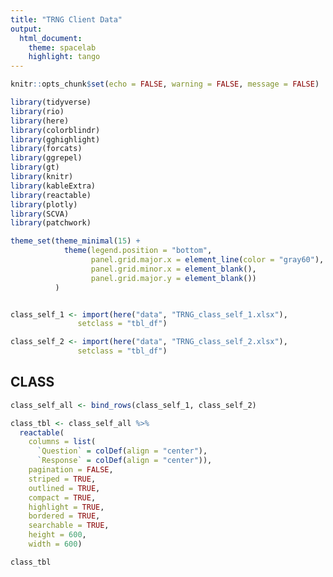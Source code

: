 ```yaml
---
title: "TRNG Client Data"
output:
  html_document:
    theme: spacelab
    highlight: tango
---
```


```r
knitr::opts_chunk$set(echo = FALSE, warning = FALSE, message = FALSE)
```

```r
library(tidyverse)
library(rio)
library(here)
library(colorblindr)
library(gghighlight)
library(forcats)
library(ggrepel)
library(gt)
library(knitr)
library(kableExtra)
library(reactable)
library(plotly)
library(SCVA)
library(patchwork)

theme_set(theme_minimal(15) +
            theme(legend.position = "bottom",
                  panel.grid.major.x = element_line(color = "gray60"),
                  panel.grid.minor.x = element_blank(),
                  panel.grid.major.y = element_blank())
          )


class_self_1 <- import(here("data", "TRNG_class_self_1.xlsx"),
               setclass = "tbl_df") 

class_self_2 <- import(here("data", "TRNG_class_self_2.xlsx"),
               setclass = "tbl_df") 

```

## CLASS

```r
class_self_all <- bind_rows(class_self_1, class_self_2)

class_tbl <- class_self_all %>% 
  reactable(
    columns = list(
      `Question` = colDef(align = "center"),
      `Response` = colDef(align = "center")),
    pagination = FALSE,
    striped = TRUE,
    outlined = TRUE,
    compact = TRUE,
    highlight = TRUE,
    bordered = TRUE,
    searchable = TRUE,
    height = 600,
    width = 600)
```

```r
class_tbl
```